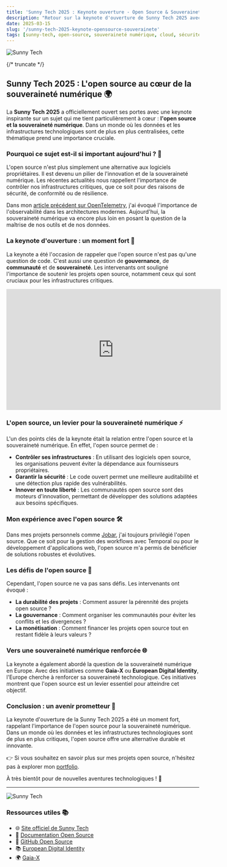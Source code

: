 ```yaml
---
title: 'Sunny Tech 2025 : Keynote ouverture - Open Source & Souveraineté'
description: "Retour sur la keynote d'ouverture de Sunny Tech 2025 avec une réflexion sur l'open source et la souveraineté numérique, un sujet crucial dans le paysage technologique actuel."
date: 2025-03-15
slug: '/sunny-tech-2025-keynote-opensource-souverainete'
tags: [sunny-tech, open-source, souveraineté numérique, cloud, sécurité, développement]
---
```



![Sunny Tech](/img/sunny-tech.png 'Sunny Tech')

<HorizontalDisplay />

{/* truncate */}

## Sunny Tech 2025 : L'open source au cœur de la souveraineté numérique 🌍

La **Sunny Tech 2025** a officiellement ouvert ses portes avec une keynote inspirante sur un sujet qui me tient particulièrement à cœur : **l'open source et la souveraineté numérique**. Dans un monde où les données et les infrastructures technologiques sont de plus en plus centralisées, cette thématique prend une importance cruciale.

### Pourquoi ce sujet est-il si important aujourd'hui ? 🤔

L'open source n'est plus simplement une alternative aux logiciels propriétaires. Il est devenu un pilier de l'innovation et de la souveraineté numérique. Les récentes actualités nous rappellent l'importance de contrôler nos infrastructures critiques, que ce soit pour des raisons de sécurité, de conformité ou de résilience.

Dans mon [article précédent sur OpenTelemetry](/cloud-native-montpellier-opentelemetry), j'ai évoqué l'importance de l'observabilité dans les architectures modernes. Aujourd'hui, la souveraineté numérique va encore plus loin en posant la question de la maîtrise de nos outils et de nos données.

### La keynote d'ouverture : un moment fort 🎤

La keynote a été l'occasion de rappeler que l'open source n'est pas qu'une question de code. C'est aussi une question de **gouvernance**, de **communauté** et de **souveraineté**. Les intervenants ont souligné l'importance de soutenir les projets open source, notamment ceux qui sont cruciaux pour les infrastructures critiques.

<iframe
	width="560"
	height="315"
	src="https://www.youtube.com/embed/PpfUn2m4OGA"
	title="Sunny Tech 2025 - Keynote ouverture : Open Source & Souveraineté"
	frameborder="0"
	allow="accelerometer; autoplay; clipboard-write; encrypted-media; gyroscope; picture-in-picture; web-share"
	referrerpolicy="strict-origin-when-cross-origin"
	allowfullscreen
></iframe>

### L'open source, un levier pour la souveraineté numérique ⚡

L'un des points clés de la keynote était la relation entre l'open source et la souveraineté numérique. En effet, l'open source permet de :

-   **Contrôler ses infrastructures** : En utilisant des logiciels open source, les organisations peuvent éviter la dépendance aux fournisseurs propriétaires.
-   **Garantir la sécurité** : Le code ouvert permet une meilleure auditabilité et une détection plus rapide des vulnérabilités.
-   **Innover en toute liberté** : Les communautés open source sont des moteurs d'innovation, permettant de développer des solutions adaptées aux besoins spécifiques.

### Mon expérience avec l'open source 🛠️

Dans mes projets personnels comme [Jobar](https://www.npmjs.com/package/jobar), j'ai toujours privilégié l'open source. Que ce soit pour la gestion des workflows avec Temporal ou pour le développement d'applications web, l'open source m'a permis de bénéficier de solutions robustes et évolutives.

### Les défis de l'open source 🚧

Cependant, l'open source ne va pas sans défis. Les intervenants ont évoqué :

-   **La durabilité des projets** : Comment assurer la pérennité des projets open source ?
-   **La gouvernance** : Comment organiser les communautés pour éviter les conflits et les divergences ?
-   **La monétisation** : Comment financer les projets open source tout en restant fidèle à leurs valeurs ?

### Vers une souveraineté numérique renforcée 🌐

La keynote a également abordé la question de la souveraineté numérique en Europe. Avec des initiatives comme **Gaia-X** ou **European Digital Identity**, l'Europe cherche à renforcer sa souveraineté technologique. Ces initiatives montrent que l'open source est un levier essentiel pour atteindre cet objectif.

### Conclusion : un avenir prometteur 🎯

La keynote d'ouverture de la Sunny Tech 2025 a été un moment fort, rappelant l'importance de l'open source pour la souveraineté numérique. Dans un monde où les données et les infrastructures technologiques sont de plus en plus critiques, l'open source offre une alternative durable et innovante.

👉 Si vous souhaitez en savoir plus sur mes projets open source, n'hésitez pas à explorer mon [portfolio](https://william-donnette.dev/).

À très bientôt pour de nouvelles aventures technologiques ! 🚀

<ArialMultiplex />

---

![Sunny Tech](/img/sunny-tech.png 'Sunny Tech')

### Ressources utiles 📚

-   🌐 [Site officiel de Sunny Tech](https://sunny-tech.io/)
-   📖 [Documentation Open Source](https://opensource.org/)
-   🐙 [GitHub Open Source](https://github.com/)
-   📚 [European Digital Identity](https://digital-strategy.ec.europa.eu/en/policies/european-digital-identity)
-   🌍 [Gaia-X](https://gaia-x.eu/)
